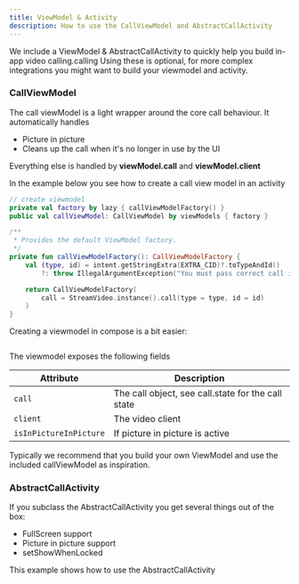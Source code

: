 ```yaml
---
title: ViewModel & Activity
description: How to use the CallViewModel and AbstractCallActivity
---
```


We include a ViewModel & AbstractCallActivity to quickly help you build in-app video calling.calling
Using these is optional, for more complex integrations you might want to build your viewmodel and activity.

### CallViewModel

The call viewModel is a light wrapper around the core call behaviour. It automatically handles

* Picture in picture
* Cleans up the call when it's no longer in use by the UI

Everything else is handled by **viewModel.call** and **viewModel.client**

In the example below you see how to create a call view model in an activity

```kotlin
// create viewmodel
private val factory by lazy { callViewModelFactory() }
public val callViewModel: CallViewModel by viewModels { factory }

/**
 * Provides the default ViewModel factory.
 */
private fun callViewModelFactory(): CallViewModelFactory {
    val (type, id) = intent.getStringExtra(EXTRA_CID)?.toTypeAndId()
        ?: throw IllegalArgumentException("You must pass correct call id.")

    return CallViewModelFactory(
        call = StreamVideo.instance().call(type = type, id = id)
    )
}
```

Creating a viewmodel in compose is a bit easier:

```kotlin

```

The viewmodel exposes the following fields

| Attribute | Description |
| --- | --- |
| `call` | The call object, see call.state for the call state |
| `client` | The video client |
| `isInPictureInPicture` | If picture in picture is active |

Typically we recommend that you build your own ViewModel and use the included callViewModel as inspiration.

### AbstractCallActivity

If you subclass the AbstractCallActivity you get several things out of the box:

* FullScreen support
* Picture in picture support
* setShowWhenLocked

This example shows how to use the AbstractCallActivity

```kotlin
```


